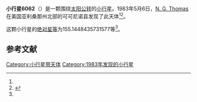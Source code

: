 {{Infobox planet
| bgcolour = #FFFFC0
| name = 6062 Vespa
| symbol = 
| image = 
| caption = 
| discovery = yes
| discovery_ref = 
| discoverer = [[N._G._Thomas|N. G. Thomas]]
| discovery_site = [[可可尼诺县|可可尼诺县]] 
| discovered = 1983年5月6日
| designations = yes
| mp_name = 
| named_after = 
| alt_names = 1983 JQ/ 1982 DZ1
| mp_category = [[外小行星带|外小行星带]]
| orbit_ref = <ref name="a">[http://ssd.jpl.nasa.gov/sbdb.cgi?sstr=6062 6062 Vespa] {{Wayback|url=http://ssd.jpl.nasa.gov/sbdb.cgi?sstr=6062 |date=20200820194437 }}，小行星數據庫瀏覽器（JPL Small-Body Database Browser）－[[美国国家航空航天局|美国国家航空航天局]]喷气推进实验室</ref>
| epoch = 2456400.5 (2013年4月18日更新)
| aphelion = {{convert|3.726143302345347|AU|km|3|abbr=on|lk=out}}
| perihelion = {{convert|2.69657152126168|AU|km|3|abbr=on}}
| semimajor = {{convert|3.211357411803514|AU|km|3|abbr=on}}
| eccentricity = 0.16030165
| period = 2101.993614 [[日|日]]<br />5.75[[儒略年|儒略年]]
| avg_speed = 
| inclination = 2.795823331764687
| asc_node = 116.8323643925175
| mean_anomaly = 
| arg_peri = 155.1448435731577
| satellites = 
| physical_characteristics = yes
| dimensions = 
| mass = 
| density = 
| surface_grav = 
| escape_velocity = 
| sidereal_day = 
| axial_tilt = 
| pole_ecliptic_lat = 
| pole_ecliptic_lon = 
| albedo = 
| temperatures= 
| temp_name1 = 
| mean_temp_1 = 
| max_temp_1 = 
| temp_name2 = 
| max_temp_2 = 
| spectral_type = 
| abs_magnitude = 155.1448435731577
}}

'''小行星6062'''（{{lang-en|6062 Vespa}}）是一颗围绕[[太阳|太阳]][[公转|公转]]的[[小行星|小行星]]。1983年5月6日，[[N._G._Thomas|N. G. Thomas]]在美国亚利桑那州北部的可可尼诺县发现了此天体<ref name="a" /><ref>{{cite news|title=小行星列表|url=http://cfa-www.harvard.edu/iau/lists/NumberedMPs.txt|accessdate=2013-07-08|newspaper=哈佛大学|archive-date=2008-05-17|archive-url=https://web.archive.org/web/20080517010638/http://cfa-www.harvard.edu/iau/lists/NumberedMPs.txt|dead-url=no}}</ref>。

这颗小行星的[[绝对星等|绝对星等]]为155.1448435731577等<ref name="a" />。

==参考文献==
{{reflist}}
{{Minor Planet Number|[[小行星6061|小行星6061]]|[[小行星6063|小行星6063]]}}

{{小天体}}

[[Category:小行星带天体|Category:小行星带天体]]
[[Category:1983年发现的小行星|Category:1983年发现的小行星]]

{{asteroid-stub}}
